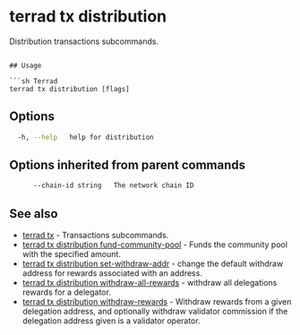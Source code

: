 # terrad tx distribution

Distribution transactions subcommands. 

```

## Usage

```sh Terrad
terrad tx distribution [flags]
```

## Options

```sh Terrad
  -h, --help   help for distribution
```

## Options inherited from parent commands

```sh Terrad
      --chain-id string   The network chain ID
```

## See also

* [terrad tx](./terrad_tx.mdx)	 - Transactions subcommands.
* [terrad tx distribution fund-community-pool](./terrad_tx_distribution_fund-community-pool.mdx)	 - Funds the community pool with the specified amount.
* [terrad tx distribution set-withdraw-addr](./terrad_tx_distribution_set-withdraw-addr.mdx)	 - change the default withdraw address for rewards associated with an address.
* [terrad tx distribution withdraw-all-rewards](./terrad_tx_distribution_withdraw-all-rewards.mdx)	 - withdraw all delegations rewards for a delegator.
* [terrad tx distribution withdraw-rewards](./terrad_tx_distribution_withdraw-rewards.mdx)	 - Withdraw rewards from a given delegation address, and optionally withdraw validator commission if the delegation address given is a validator operator.


